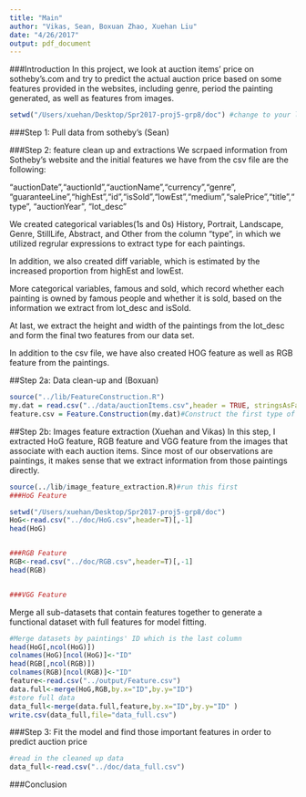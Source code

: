 ```yaml
---
title: "Main"
author: "Vikas, Sean, Boxuan Zhao, Xuehan Liu"
date: "4/26/2017"
output: pdf_document
---
```


###Introduction
In this project, we look at auction items' price on sotheby's.com and try to predict the actual auction price based on some features provided in the websites, including genre, period the painting generated, as well as features from images.
```r
setwd("/Users/xuehan/Desktop/Spr2017-proj5-grp8/doc") #change to your local path
```


###Step 1: Pull data from sotheby's (Sean)



###Step 2: feature clean up and extractions 
We scrpaed information from Sotheby's website and the initial features we have from the csv file are the following:

"auctionDate","auctionId","auctionName","currency","genre", "guaranteeLine","highEst","id","isSold","lowEst","medium","salePrice","title","type", "auctionYear", "lot_desc"

We created categorical variables(1s and 0s) History, Portrait, Landscape, Genre, StillLife, Abstract, and Other from the column "type", in which we utilized regrular expressions to extract type for each paintings.

In addition, we also created diff variable, which is estimated by the increased proportion from highEst and lowEst.

More categorical variables, famous and sold, which record whether each painting is owned by famous people and whether it is sold, based on the information we extract from lot_desc and isSold.

At last, we extract the height and width of the paintings from the lot_desc and form the final two features from our data set.

In addition to the csv file, we have also created HOG feature as well as RGB feature from the paintings. 

##Step 2a: Data clean-up and  (Boxuan)
```r
source("../lib/FeatureConstruction.R")
my.dat = read.csv("../data/auctionItems.csv",header = TRUE, stringsAsFactors = FALSE)
feature.csv = Feature.Construction(my.dat)#Construct the first type of features
```

##Step 2b: Images feature extraction (Xuehan and Vikas)
In this step, I extracted HoG feature, RGB feature and VGG feature from the images that associate with each auction items. Since most of our observations are paintings, it makes sense that we extract information from those paintings directly. 

```r
source(../lib/image_feature_extraction.R)#run this first
###HoG Feature

setwd("/Users/xuehan/Desktop/Spr2017-proj5-grp8/doc")
HoG<-read.csv("../doc/HoG.csv",header=T)[,-1]
head(HoG)


###RGB Feature
RGB<-read.csv("../doc/RGB.csv",header=T)[,-1]
head(RGB)


###VGG Feature


```


Merge all sub-datasets that contain features together to generate a functional dataset with full features for model fitting.

```r
#Merge datasets by paintings' ID which is the last column
head(HoG[,ncol(HoG)])
colnames(HoG)[ncol(HoG)]<-"ID"
head(RGB[,ncol(RGB)])
colnames(RGB)[ncol(RGB)]<-"ID"
feature<-read.csv("../output/Feature.csv")
data.full<-merge(HoG,RGB,by.x="ID",by.y="ID")
#store full data
data_full<-merge(data.full,feature,by.x="ID",by.y="ID" )
write.csv(data_full,file="data_full.csv")
```


###Step 3: Fit the model and find those important features in order to predict auction price
```r
#read in the cleaned up data
data_full<-read.csv("../doc/data_full.csv")
```

###Conclusion
